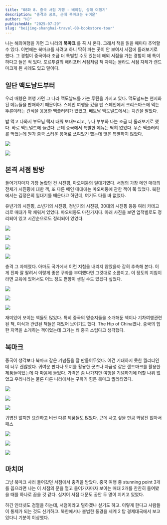 ```yaml
---
title: "08화 8. 중국 서점 기행 - 베이징, 상해 여행기"
description: "충격과 공포, 근데 북마크는 귀여운"
author: "HJ"
publishedAt: "2025-07-29"
slug: "beijing-shanghai-travel-08-bookstore-tour"
---
```


나는 해외여행을 가면 그 나라의 **북마크** 를 꼭 사 온다. 그래서 책을 읽을 때마다 추억할 수 있다. 이번에는 북마크를 사려고 하니 딱히 파는 곳이 안 보여서 서점에 들러보기로 했다. 그 경험이 중국이라 조금 더 특별할 수도 있는데 해외 서점을 가는 경험이 꽤 특이하다고 들은 적 있다. 포르투갈의 해리포터 서점처럼 책 자체는 몰라도 서점 자체가 랜드마크게 된 사례도 있고 말이다. 

## 일단 맥도날드부터

우리 매형은 여행 가면 그 나라 맥도날드를 가는 루틴을 가지고 있다. 맥도널드는 현지화된 메뉴들을 판매하기 때문이다. 스페인 여행을 갔을 땐 스페인에서 크리스마스에 먹는 뚜론이라는 간식을 응용한 맥플러리가 있었고, 베트남 맥도널드에서는 치킨을 팔았다. 

밥 먹고 나와서 부모님 택시 태워 보내드리고, 누나 부부와 나는 조금 더 둘러보기로 했다. 바로 맥도널드에 들렀다. 근데 중국에서 특별한 메뉴는 딱히 없었다. 무슨 맥플러리를 먹었는데 뭔가 중국 스러운 용어로 쓰여있긴 했는데 맛은 특별하지 않았다.

![](https://t1.daumcdn.net/thumb/R1280x0.fjpg/?fname=http://t1.daumcdn.net/brunch/service/user/aVyy/image/d8MVvA5x7nl4H7Oissyb8ToPJ-w.JPG)

![](https://t1.daumcdn.net/thumb/R1280x0.fjpg/?fname=http://t1.daumcdn.net/brunch/service/user/aVyy/image/dFrrGdt3eKZAODZRoCgiOgpLF8E.JPG)

## 본격 서점 탐방

들어가자마자 가장 놀랐던 건 시진핑, 마오쩌둥의 일대기였다. 서점의 가장 메인 매대의 전체가 시진핑에 대한 책, 또 다른 메인 매대에는 마오쩌둥에 관한 책이 쭉 있었다. 북한에서는 김정은의 일대기를 배운다고 하던데, 여기도 다를 바 없었다. 

유년기의 시진핑, 소년기의 시진핑, 청년기의 시진핑, 30대의 시진핑 등등 여러 카테고리로 매대가 꽉 채워져 있었다. 마오쩌둥도 마찬가지다. 아래 사진을 보면 업적별로도 정리되어 있고 시간순으로도 정리되어 있었다. 

![](https://t1.daumcdn.net/thumb/R1280x0.fjpg/?fname=http://t1.daumcdn.net/brunch/service/user/aVyy/image/XnWmg0kjPfFsDkDML1COsPwy7OE.JPG)

![](https://t1.daumcdn.net/thumb/R1280x0.fjpg/?fname=http://t1.daumcdn.net/brunch/service/user/aVyy/image/Mba2hYFYC1KG42cS_98C7OWGRFU.JPG)

![](https://t1.daumcdn.net/thumb/R1280x0.fjpg/?fname=http://t1.daumcdn.net/brunch/service/user/aVyy/image/xN8Qr_8-4AmJDj0PZeMTLgVy7Ck.JPG)

![](https://t1.daumcdn.net/thumb/R1280x0.fjpg/?fname=http://t1.daumcdn.net/brunch/service/user/aVyy/image/QYavuvpwPbDuBbYjveJ8uigOpxQ.JPG)

충격 그 자체였다. 아마도 국가에서 이런 지침을 내리지 않았을까 감히 추측해 본다. 이게 진짜 잘 팔려서 이렇게 좋은 구좌를 부여했다면 그것대로 소름이고. 이 정도의 지침이라면 교육에 있어서도 어느 정도 편향이 생길 수도 있겠다 싶었다. 

![](https://t1.daumcdn.net/thumb/R1280x0.fjpg/?fname=http://t1.daumcdn.net/brunch/service/user/aVyy/image/R5SH59c1nDi3ysgabEQ4V5Hy8n4.JPG)

![](https://t1.daumcdn.net/thumb/R1280x0.fjpg/?fname=http://t1.daumcdn.net/brunch/service/user/aVyy/image/XOq3kst7fPH1m3a0GRjiaA6A220.JPG)

![](https://t1.daumcdn.net/thumb/R1280x0.fjpg/?fname=http://t1.daumcdn.net/brunch/service/user/aVyy/image/fcCu-2FaAlllxQChCFriKcLPfGU.JPG)

재미있어 보이는 책들도 많았다. 특히 중국의 명승지들을 소개해둔 책이나 기차여행관련된 책, 미식과 관련된 책들은 재밌어 보이기도 했다. The Hip of China였나. 중국의 힙한 지역을 소개하는 책이었는데 그거는 꽤 중국 스럽다고 생각했다.

## 북마크

중국이 생각보다 북마크 같은 기념품을 잘 만들어두었다. 이건 기대하지 못한 퀄리티인데 너무 괜찮았다. 귀여운 판다나 토끼를 활용한 굿즈나 자금성 같은 랜드마크를 활용한 제품들이었는데 다 마음에 들었다. 가격은 좀 나가지만 여행을 기념하기에 더할 나위 없었고 우리나라는 물론 다른 나라에서는 구하기 힘든 북마크 퀄리티였다.

![](https://t1.daumcdn.net/thumb/R1280x0.fjpg/?fname=http://t1.daumcdn.net/brunch/service/user/aVyy/image/8_GFlS9Yfld-SYjuVbWvjvRvFng.JPG)

![](https://t1.daumcdn.net/thumb/R1280x0.fjpg/?fname=http://t1.daumcdn.net/brunch/service/user/aVyy/image/6y3rmfTOhyCA4VcGjr3S3rusXVU.JPG)

![](https://t1.daumcdn.net/thumb/R1280x0.fjpg/?fname=http://t1.daumcdn.net/brunch/service/user/aVyy/image/caAfSYW3LyRu5OYtQef6BZcVGlQ.JPG)

귀엽진 않지만 요란하고 비싼 다른 제품들도 많았다. 근데 사고 싶을 만큼 와닿진 않아서 패스

![](https://t1.daumcdn.net/thumb/R1280x0.fjpg/?fname=http://t1.daumcdn.net/brunch/service/user/aVyy/image/L4uQvNkNniEMSvoVQCSSTFzCkdg.JPG)

![](https://t1.daumcdn.net/thumb/R1280x0.fjpg/?fname=http://t1.daumcdn.net/brunch/service/user/aVyy/image/eaADMD500LAvHTpwCKJLWLqWFJw.JPG)

![](https://t1.daumcdn.net/thumb/R1280x0.fjpg/?fname=http://t1.daumcdn.net/brunch/service/user/aVyy/image/O1uBN2M2oh45AHj21iLhzHtvbu4.JPG)

## 마치며

그냥 북마크 사러 들어갔던 서점에서 충격을 받았다. 중국 여행 중 stunning point 3개를 꼽으라면 나는 이 서점의 문을 열고 들어가자마자 보이는 매대 2개를 찬찬히 들여봤을 때를 하나로 꼽을 것 같다. 심지어 서점 대문도 공안 두 명이 지키고 있었다. 

하긴 인터넷도 검열을 하는데, 서점이라고 덜하겠나 싶기도 하고. 이렇게 한다고 사람들이 통제가 되는 것도 신기하고. 북한에서나 볼법한 풍경을 세계 2 탑 경제대국에서 보고 있다니 기분이 이상했다.